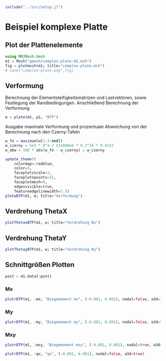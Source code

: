 ```julia
include("../src/setup.jl")
```

# Beispiel komplexe Platte

## Plot der Plattenelemente
```julia
using MMJMesh.Gmsh
m1 = Mesh("gmesh/complex-plate-02.msh")
fig = plotmesh(m1; title="complex-plate.msh")
# save("complex-plate.png",fig)
```

## Verformung 

Berechnung der Elementsteifigkeitsmatrizen und Lastvektoren, sowie Festlegung der Randbedingungen. Anschließend Berechnung der Verformung

```julia
w = plate(m1, p1, "BTP")
```

Ausgabe maximale Verformung und prozentuale Abweichung von der Berechnung nach den Czerny-Tafeln

```julia
w_fe = maximum(w[1:3:end])
w_czerny = 5e3 * 8^4 / (31000e6 * 0.2^3) * 0.0152
w_abw = 100 * abs(w_fe - w_czerny) / w_czerny
```

```julia
update_theme!(
    colormap=:redblue,
    color=3,
    faceplotzscale=1,
    faceplotnpoints=15,
    faceplotmesh=0,
    edgesvisible=true,
    featureedgelinewidth=2.5)
plotwBTP(m1, w; title="Verformung")
```

## Verdrehung ThetaX
```julia
plotThetaxBTP(m1, w; title="Verdrehung θx")
```

## Verdrehung ThetaY
```julia
plotThetayBTP(m1, w; title="Verdrehung θy")
```

## Schnittgrößen Plotten 

```julia
post = m1.data[:post]
```

### Mx

```julia
plotrBTP(m1, :mx, "Biegemoment mx", (-0.001, 0.001), nodal=false, a3d=false)
```

### My
```julia
plotrBTP(m1, :my, "Biegemoment my", (-0.001, 0.001), nodal=false, a3d=true)
```

### Mxy
```julia
plotrBTP(m1, :mxy, "Biegemoment mxy", (-0.001, 0.001), nodal=true, a3d=true)
```

```julia
plotrBTP(m1, :qx, "qx", (-0.001, 0.001), nodal=false, a3d=true)
```
